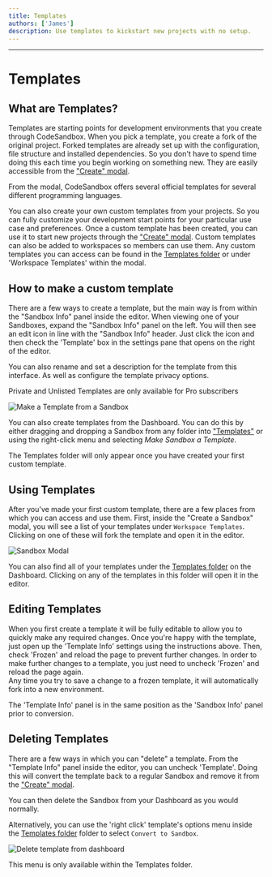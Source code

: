 ```yaml
---
title: Templates
authors: ['James']
description: Use templates to kickstart new projects with no setup.
---
```



---

# Templates

## What are Templates?

Templates are starting points for development environments that you create through CodeSandbox. When you pick a template, you create a fork of the original project. Forked templates are already set up with the
configuration, file structure and installed dependencies. So you don't have to
spend time doing this each time you begin working on something new. They
are easily accessible from the ["Create" modal](https://codesandbox.io/s).

From the modal, CodeSandbox offers several official templates for several different programming languages.

You can also create your own custom templates from your projects. So you can fully customize your development start points for your particular use case and preferences. Once a custom
template has been created, you can use it to start new projects through the ["Create" modal](https://codesandbox.io/s). Custom templates can also be added to workspaces so members can use them. Any custom templates you can access can be found in the [Templates folder](https://codesandbox.io/dashboard/templates) or under 'Workspace Templates' within the modal.

## How to make a custom template

There are a few ways to create a template, but the main way is from within the
"Sandbox Info" panel inside the editor. When viewing one of your Sandboxes,
expand the "Sandbox Info" panel on the left. You will then see an edit icon in line with the "Sandbox Info" header. Just click the icon and then check the 'Template' box in the settings pane that opens on the right of the editor.

<Callout>
You can also rename and set a description for the template from this interface. As well as configure the template privacy options. 

Private and Unlisted Templates are only available for Pro subscribers
</Callout>

![Make a Template from a Sandbox](../images/devbox-info-pane.png)

You can also create templates from the Dashboard. You can do this by either dragging and dropping a Sandbox from
any folder into ["Templates"](https://codesandbox.io/dashboard/templates) or using the right-click menu and selecting
_Make Sandbox a Template_.

<Callout>
The Templates folder will only appear once you have created your first custom template. 
</Callout>

## Using Templates

After you've made your first custom template, there are a few places from which
you can access and use them. First, inside the "Create a Sandbox" modal,
you will see a list of your templates under `Workspace Templates`. Clicking on one of
these will fork the template and open it in the editor.

![Sandbox Modal](../images/sandbox-template-modal.png)

You can also find all of your templates under the [Templates folder](https://codesandbox.io/dashboard/templates) on the
Dashboard. Clicking on any of the templates in this folder will open
it in the editor.

## Editing Templates

When you first create a template it will be fully editable to allow you to quickly make any required changes.
Once you're happy with the template, just open up the 'Template Info' settings using the instructions above. 
Then, check 'Frozen' and reload the page to prevent further changes. 
In order to make further changes to a template, you just need to uncheck 'Frozen' and reload the page again.  
Any time you try to save a change to a frozen template, it will automatically fork into a new environment. 

<Callout>
The 'Template Info' panel is in the same position as the 'Sandbox Info' panel prior to conversion.
</Callout>

## Deleting Templates

There are a few ways in which you can "delete" a template. From the "Template
Info" panel inside the editor, you can uncheck 'Template'. Doing this will convert the template back
to a regular Sandbox and remove it from the ["Create" modal](https://codesandbox.io/s).

You can then delete the Sandbox from your Dashboard as you would normally. 

Alternatively, you can use the 'right click' template's options menu inside the [Templates folder](https://codesandbox.io/dashboard/templates)
folder to select `Convert to Sandbox`.

![Delete template from dashboard](../images/template-folder-menu.png)

<Callout>
This menu is only available within the Templates folder.
</Callout>
